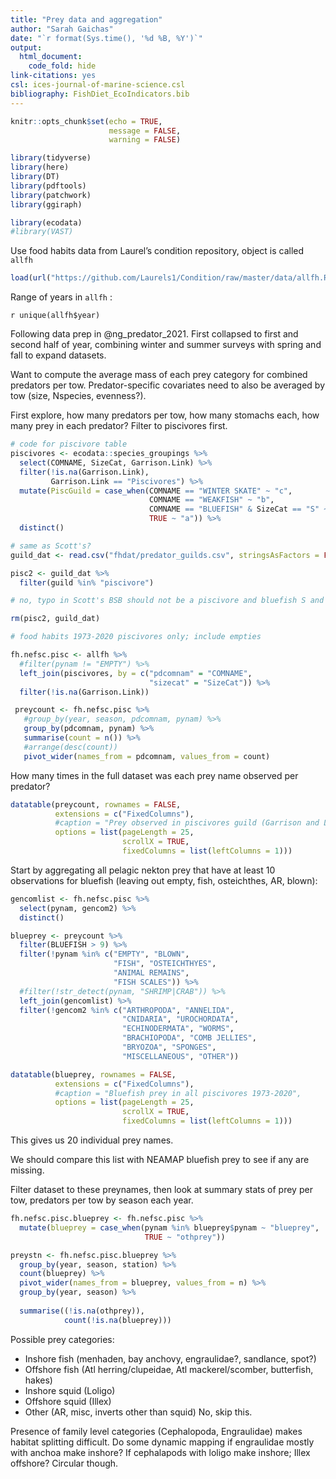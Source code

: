 ```yaml
---
title: "Prey data and aggregation"
author: "Sarah Gaichas"
date: "`r format(Sys.time(), '%d %B, %Y')`"
output:
  html_document:
    code_fold: hide
link-citations: yes
csl: ices-journal-of-marine-science.csl
bibliography: FishDiet_EcoIndicators.bib
---
```


```r
knitr::opts_chunk$set(echo = TRUE,
                      message = FALSE,
                      warning = FALSE)

library(tidyverse)
library(here)
library(DT)
library(pdftools)
library(patchwork)
library(ggiraph)

library(ecodata)
#library(VAST)
```

Use food habits data from Laurel's condition repository, object is called `allfh`

```r
load(url("https://github.com/Laurels1/Condition/raw/master/data/allfh.RData"))
```

Range of years in `allfh` :

`r unique(allfh$year)`

Following data prep in @ng_predator_2021. First collapsed to first and second half of year, combining winter and summer surveys with spring and fall to expand datasets. 

Want to compute the average mass of each prey category for combined predators per tow. Predator-specific covariates need to also be averaged by tow (size, Nspecies, evenness?).

First explore, how many predators per tow, how many stomachs each, how many prey in each predator? Filter to piscivores first. 

```r
# code for piscivore table
piscivores <- ecodata::species_groupings %>%
  select(COMNAME, SizeCat, Garrison.Link) %>%
  filter(!is.na(Garrison.Link),
         Garrison.Link == "Piscivores") %>%
  mutate(PiscGuild = case_when(COMNAME == "WINTER SKATE" ~ "c",
                               COMNAME == "WEAKFISH" ~ "b", 
                               COMNAME == "BLUEFISH" & SizeCat == "S" ~ "b",
                               TRUE ~ "a")) %>%
  distinct()

# same as Scott's?
guild_dat <- read.csv("fhdat/predator_guilds.csv", stringsAsFactors = FALSE)

pisc2 <- guild_dat %>%
  filter(guild %in% "piscivore")

# no, typo in Scott's BSB should not be a piscivore and bluefish S and M missing

rm(pisc2, guild_dat)

# food habits 1973-2020 piscivores only; include empties

fh.nefsc.pisc <- allfh %>%
  #filter(pynam != "EMPTY") %>%
  left_join(piscivores, by = c("pdcomnam" = "COMNAME",
                               "sizecat" = "SizeCat")) %>%
  filter(!is.na(Garrison.Link))

 preycount <- fh.nefsc.pisc %>%
   #group_by(year, season, pdcomnam, pynam) %>%
   group_by(pdcomnam, pynam) %>%
   summarise(count = n()) %>%
   #arrange(desc(count))
   pivot_wider(names_from = pdcomnam, values_from = count)

```

How many times in the full dataset was each prey name observed per predator?

```r
datatable(preycount, rownames = FALSE,
          extensions = c("FixedColumns"),
          #caption = "Prey observed in piscivores guild (Garrison and Link 2000) 1973-2020",
          options = list(pageLength = 25,
                         scrollX = TRUE,
                         fixedColumns = list(leftColumns = 1)))
```

Start by aggregating all pelagic nekton prey that have at least 10 observations for bluefish (leaving out empty, fish, osteichthes, AR, blown):

```r

gencomlist <- fh.nefsc.pisc %>%
  select(pynam, gencom2) %>%
  distinct()

blueprey <- preycount %>%
  filter(BLUEFISH > 9) %>%
  filter(!pynam %in% c("EMPTY", "BLOWN",
                       "FISH", "OSTEICHTHYES",
                       "ANIMAL REMAINS",
                       "FISH SCALES")) %>%
  #filter(!str_detect(pynam, "SHRIMP|CRAB")) %>%
  left_join(gencomlist) %>%
  filter(!gencom2 %in% c("ARTHROPODA", "ANNELIDA",
                         "CNIDARIA", "UROCHORDATA",
                         "ECHINODERMATA", "WORMS",
                         "BRACHIOPODA", "COMB JELLIES",
                         "BRYOZOA", "SPONGES",
                         "MISCELLANEOUS", "OTHER"))
```

```r
datatable(blueprey, rownames = FALSE,
          extensions = c("FixedColumns"),
          #caption = "Bluefish prey in all piscivores 1973-2020",
          options = list(pageLength = 25,
                         scrollX = TRUE,
                         fixedColumns = list(leftColumns = 1)))
```

This gives us 20 individual prey names. 

We should compare this list with NEAMAP bluefish prey to see if any are missing.

Filter dataset to these preynames, then look at summary stats of prey per tow, predators per tow by season each year.

```r
fh.nefsc.pisc.blueprey <- fh.nefsc.pisc %>%
  mutate(blueprey = case_when(pynam %in% blueprey$pynam ~ "blueprey",
                              TRUE ~ "othprey"))

preystn <- fh.nefsc.pisc.blueprey %>%
  group_by(year, season, station) %>%
  count(blueprey) %>%
  pivot_wider(names_from = blueprey, values_from = n) %>%
  group_by(year, season) %>%
  
  summarise((!is.na(othprey)),
            count(!is.na(blueprey)))

```

Possible prey categories:  

+  Inshore fish (menhaden, bay anchovy, engraulidae?, sandlance, spot?)
+  Offshore fish (Atl herring/clupeidae, Atl mackerel/scomber, butterfish, hakes)
+  Inshore squid (Loligo)
+  Offshore squid (Illex)
+  Other (AR, misc, inverts other than squid) No, skip this.

Presence of family level categories (Cephalopoda, Engraulidae) makes habitat splitting difficult.
Do some dynamic mapping if engraulidae mostly with anchoa make inshore? 
If cephalapods with loligo make inshore; Illex offshore?
Circular though.